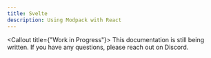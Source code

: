 ```yaml
---
title: Svelte
description: Using Modpack with React
---
```


<Callout title={"Work in Progress"}>
  This documentation is still being written. If you have any questions, please
  reach out on Discord.
</Callout>
